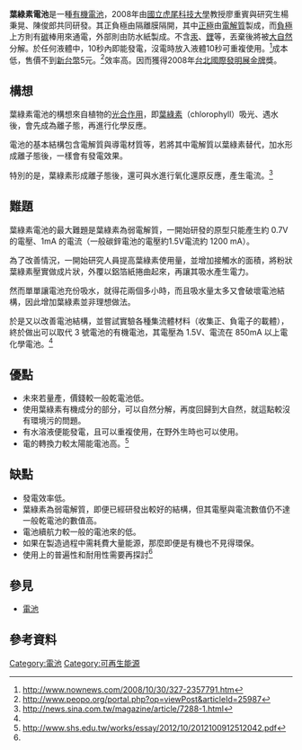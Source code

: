 '''葉綠素電池'''是一種[[有機電池|有機電池]]，2008年由[[國立虎尾科技大學|國立虎尾科技大學]]教授廖重賓與研究生楊秉晃、陳俊郎共同研發。其正負極由隔離膜隔開，其中[[正極|正極]]由[[電解質|電解質]]製成，而[[負極|負極]]上方則有[[碳|碳]]棒用來通電，外部則由防水紙製成。不含[[汞|汞]]、[[鋰|鋰]]等，丟棄後將被[[大自然|大自然]]分解。於任何液體中，10秒內即能發電，沒電時放入液體10秒可重複使用。<ref>http://www.nownews.com/2008/10/30/327-2357791.htm</ref>成本低，售價不到[[新台幣|新台幣]]5元。<ref>http://www.peopo.org/portal.php?op=viewPost&articleId=25987</ref>效率高。因而獲得2008年[[台北國際發明展|台北國際發明展]][[金牌|金牌]]獎。

==構想==
葉綠素電池的構想來自植物的[[光合作用|光合作用]]，即[[葉綠素|葉綠素]]（chlorophyll）吸光、遇水後，會先成為離子態，再進行化學反應。

電池的基本結構包含電解質與導電材質等，若將其中電解質以葉綠素替代，加水形成離子態後，一樣會有發電效果。

特別的是，葉綠素形成離子態後，還可與水進行氧化還原反應，產生電流。<ref name="#1">http://news.sina.com.tw/magazine/article/7288-1.html</ref>

==難題==
葉綠素電池的最大難題是葉綠素為弱電解質，一開始研發的原型只能產生約 0.7V 的電壓、1mA 的電流（一般碳鋅電池的電壓約1.5V電流約 1200 mA）。

為了改善情況，一開始研究人員提高葉綠素使用量，並增加接觸水的面積，將粉狀葉綠素壓實做成片狀，外覆以鋁箔紙捲曲起來，再讓其吸水產生電力。

然而單單讓電池充份吸水，就得花兩個多小時，而且吸水量太多又會破壞電池結構，因此增加葉綠素並非理想做法。

於是又以改善電池結構，並嘗試實驗各種集流體材料（收集正、負電子的載體），終於做出可以取代 3 號電池的有機電池，其電壓為 1.5V、電流在 850mA 以上電化學電池。<ref name="#1"/>

==優點==
* 未來若量產，價錢較一般乾電池低。
* 使用葉綠素有機成分的部分，可以自然分解，再度回歸到大自然，就這點較沒有環境污的問題。
* 有水溶液便能發電，且可以重複使用，在野外生時也可以使用。
* 電的轉換力較太陽能電池高。<ref name="#2">http://www.shs.edu.tw/works/essay/2012/10/2012100912512042.pdf</ref>

==缺點==
* 發電效率低。
* 葉綠素為弱電解質，即便已經研發出較好的結構，但其電壓與電流數值仍不達一般乾電池的數值高。
* 電池續航力較一般的電池來的低。
* 如果在製造過程中需耗費大量能源，那麼即便是有機也不見得環保。
* 使用上的普遍性和耐用性需要再探討<ref name="#2"/>

==參見==
*[[電池|電池]]

==參考資料==
{{reflist}}

[[Category:電池|Category:電池]]
[[Category:可再生能源|Category:可再生能源]]